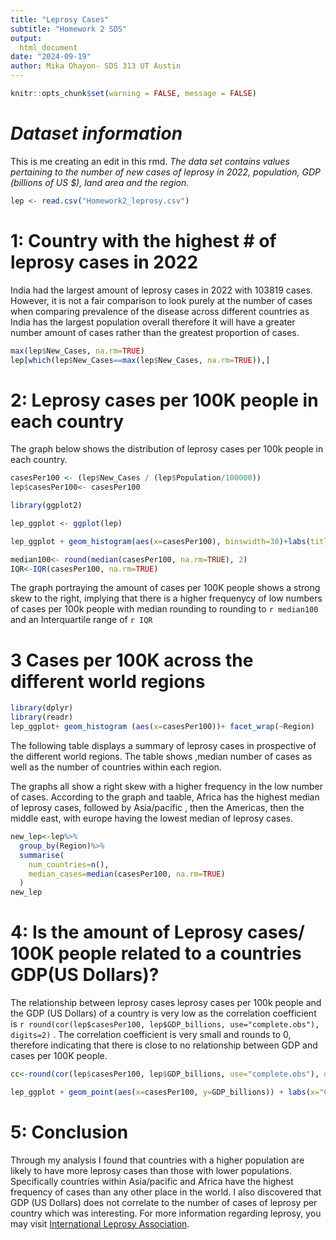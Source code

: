 ---
title: "Leprosy Cases"
subtitle: "Homework 2 SDS"
output: 
  html_document
date: "2024-09-19"
author: Mika Ohayon- SDS 313 UT Austin
---

```{r setup, include=FALSE}
knitr::opts_chunk$set(warning = FALSE, message = FALSE)
```


# *Dataset information*
This is me creating an edit in this rmd. 
 *The data set contains values pertaining to the number of new cases of leprosy in 2022, population, GDP (billions of US \$), land area and the region.*

```{r, echo=FALSE}

lep <- read.csv("Homework2_leprosy.csv")
```

# **1: Country with the highest # of leprosy cases in 2022**

India had the largest amount of leprosy cases in 2022 with 103819 cases. However, it is not a fair comparison to look purely at the number of cases when comparing prevalence of the disease across different countries as India has the largest population overall therefore it will have a greater number amount of cases rather than the greatest proportion of cases.

```{r, echo=FALSE, results='hide'}
max(lep$New_Cases, na.rm=TRUE)
lep[which(lep$New_Cases==max(lep$New_Cases, na.rm=TRUE)),]
```

# **2: Leprosy cases per 100K people in each country**

The graph below shows the distribution of leprosy cases per 100k people in each country.
```{r, echo=FALSE, results='hide'}
casesPer100 <- (lep$New_Cases / (lep$Population/100000))
lep$casesPer100<- casesPer100

library(ggplot2)

lep_ggplot <- ggplot(lep)

lep_ggplot + geom_histogram(aes(x=casesPer100), binswidth=30)+labs(title='Frequency of Leprosy Cases Per 100K people', x="Leprosy Cases Per 100K", y= 'Frequency')

median100<- round(median(casesPer100, na.rm=TRUE), 2)
IQR<-IQR(casesPer100, na.rm=TRUE)
```

The graph portraying the amount of cases per 100K people shows a strong skew to the right, implying that there is a higher frequenycy of low numbers of cases per 100k people with median rounding to rounding to  `r median100` and an Interquartile range of `r IQR`

# **3 Cases per 100K across the different world regions**

```{r, echo=FALSE, results='hide'}
library(dplyr)
library(readr)
lep_ggplot+ geom_histogram (aes(x=casesPer100))+ facet_wrap(~Region)

```

The following table displays a summary of leprosy cases in prospective of the different world regions. The table shows ,median number of cases as well as the number of countries within each region.

The graphs all show a right skew with a higher frequency in the low number of cases. According to the graph and taable, Africa has the highest median of leprosy cases, followed by Asia/pacific , then the Americas, then the middle east, with europe having the lowest median of leprosy cases.

```{r, echo=FALSE}

new_lep<-lep%>%
  group_by(Region)%>%
  summarise(
    num_countries=n(),
    median_cases=median(casesPer100, na.rm=TRUE)
  )
new_lep

```

# **4: Is the amount of Leprosy cases/ 100K people related to a countries GDP(US Dollars)?**

The relationship between leprosy cases leprosy cases per 100k people and the GDP (US Dollars) of a country is very low as the correlation coefficient is `r round(cor(lep$casesPer100, lep$GDP_billions, use="complete.obs"), digits=2)` . The correlation coefficient is very small and rounds to 0, therefore indicating that there is close to no relationship between GDP and cases per 100K people.

```{r, echo=FALSE}
cc<-round(cor(lep$casesPer100, lep$GDP_billions, use="complete.obs"), digits=2)

lep_ggplot + geom_point(aes(x=casesPer100, y=GDP_billions)) + labs(x="Cases per 100K", y = "GDP (Billions)", title = "Relationship Between Cases and GDP")


```

# **5: Conclusion**

Through my analysis I found that countries with a higher population are likely to have more leprosy cases than those with lower populations. Specifically countries within Asia/pacific and Africa have the highest frequency of cases than any other place in the world. I also discovered that GDP (US Dollars) does not correlate to the number of cases of leprosy per country which was interesting. For more information regarding leprosy, you may visit [International Leprosy Association](https://www.bing.com/ck/a?!&&p=ab0a608bc1406b77JmltdHM9MTcyNjc5MDQwMCZpZ3VpZD0wODEwMTkyYi0yZDcxLTZhMmItMTUwZS0wYmEwMmNmZjZiZGMmaW5zaWQ9NTE5NA&ptn=3&ver=2&hsh=3&fclid=0810192b-2d71-6a2b-150e-0ba02cff6bdc&psq=International+Leprosy+Association&u=a1aHR0cHM6Ly93d3cuaW50ZXJuYXRpb25hbGxlcHJvc3lhc3NvY2lhdGlvbi5vcmcv&ntb=1).
